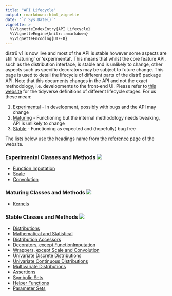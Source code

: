 ```yaml
---
title: "API Lifecycle"
output: rmarkdown::html_vignette
date: "`r Sys.Date()`"
vignette: >
  %\VignetteIndexEntry{API Lifecycle}
  %\VignetteEngine{knitr::rmarkdown}
  %\VignetteEncoding{UTF-8}
---
```


distr6 v1 is now live and most of the API is stable however some aspects are still 'maturing' or 'experimental'. This means that whilst the core feature API, such as the distribution interface, is stable and is unlikely to change, other aspects such as specific decorators may be subject to future change. This page is used to detail the lifecycle of different parts of the distr6 package API. Note that this documents changes in the API and not the exact methodology, i.e. developments to the front-end UI. Please refer to [this website](https://www.tidyverse.org/lifecycle/) for the tidyverse definitions of different lifecycle stages. For us these mean:

1. [Experimental](#experimental-classes-and-methods) - In development, possibly with bugs and the API may change
2. [Maturing](#maturing-classes-and-methods) - Functioning but the internal methodology needs tweaking, API is unlikely to change
3. [Stable](#maturing-classes-and-methods) - Functioning as expected and (hopefully) bug free

The lists below use the headings name from the [reference page](https://alan-turing-institute.github.io/distr6/reference/#section-univariate-discrete-distributions) of the website.

### Experimental Classes and Methods ![](https://img.shields.io/badge/lifecycle-experimental-orange.svg)

* [Function Imputation](https://alan-turing-institute.github.io/distr6/reference/#section-decorators)
* [Scale](https://alan-turing-institute.github.io/distr6/reference/#section-decorators)
* [Convolution](https://alan-turing-institute.github.io/distr6/reference/#section-decorators)

### Maturing Classes and Methods ![](https://img.shields.io/badge/lifecycle-maturing-blue.svg)

* [Kernels](https://alan-turing-institute.github.io/distr6/reference/#section-kernels)

### Stable Classes and Methods ![](https://img.shields.io/badge/lifecycle-stable-brightgreen.svg)

* [Distributions](https://alan-turing-institute.github.io/distr6/reference/#section-distributions)
* [Mathematical and Statistical](https://alan-turing-institute.github.io/distr6/reference/#section-mathematical-and-statistical)
* [Distribution Accessors](https://alan-turing-institute.github.io/distr6/reference/#section-distribution-accessors)
* [Decorators, except FunctionImputation](https://alan-turing-institute.github.io/distr6/reference/#section-decorators)
* [Wrappers, except Scale and Convolution](https://alan-turing-institute.github.io/distr6/reference/#section-decorators)
* [Univariate Discrete Distributions](https://alan-turing-institute.github.io/distr6/reference/#section-univariate-discrete-distributions)
* [Univariate Continuous Distributions](https://alan-turing-institute.github.io/distr6/reference/#section-univariate-continuous-distributions)
* [Multivariate Distributions](https://alan-turing-institute.github.io/distr6/reference/#section-multivariate-distributions)
* [Assertions](https://alan-turing-institute.github.io/distr6/reference/#section-assertions)
* [Symbolic Sets](https://alan-turing-institute.github.io/distr6/reference/#section-symbolic-sets)
* [Helper Functions](https://alan-turing-institute.github.io/distr6/reference/#section-helper-functions)
* [Parameter Sets](https://alan-turing-institute.github.io/distr6/reference/#section-parameter-sets)
